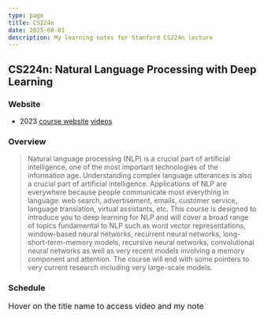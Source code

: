 ```yaml
---
type: page
title: CS224n
date: 2025-08-01
description: My learning notes for Stanford CS224n lecture
---
```



## CS224n: Natural Language Processing with Deep Learning

### Website

- 2023 <a href="https://web.stanford.edu/class/cs224n/" target="_blank" rel="noreferrer">course website</a> <a href="https://www.youtube.com/playlist?list=PLoROMvodv4rMFqRtEuo6SGjY4XbRIVRd4" target="_blank" rel="noreferrer">videos</a>

### Overview

<blockquote cite="https://web.stanford.edu/class/cs224n/">
  Natural language processing (NLP) is a crucial part of artificial intelligence, one of the most important technologies of the information age. Understanding complex language utterances is also a crucial part of artificial intelligence. Applications of NLP are everywhere because people communicate most everything in language: web search, advertisement, emails, customer service, language translation, virtual assistants, etc. This course is designed to introduce you to deep learning for NLP and will cover a broad range of topics fundamental to NLP such as word vector representations, window-based neural networks, recurrent neural networks, long-short-term-memory models, recursive neural networks, convolutional neural networks as well as very recent models involving a memory component and attention. The course will end with some pointers to very current research including very large-scale models.
</blockquote>

### Schedule

<font size="3">Hover on the title name to access video and my note</font>

<CS224n />
